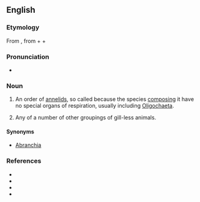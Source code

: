 {{also|Abranchiata}}
==English==


===Etymology===
From {{der|en|NL.|-}}, from {{der|en|grc|ἀ-||not}} + {{m|grc|βράγχια||gills}} + {{m|la|-ata}}

===Pronunciation===
* {{a|US}} {{IPA|en|/eɪˈbɹæŋ.kiˌɑ.tə/|/eɪˈbɹæŋ.kiˌeɪ.tə/}}

===Noun===
{{en-noun|-}}

# {{lb|en|obsolete|zoology}} An order of [[annelid]]s, so called because the species [[composing]] it have no special organs of respiration, usually including [[Oligochaeta]].
# {{lb|en|obsolete|zoology }}Any of a number of other groupings of gill-less animals.

====Synonyms====
* [[Abranchia]]

===References===
* {{pedia|Oligochaeta}}
* {{specieslite|Oligochaeta}}
* {{R:OneLook}}
* {{R:Century 1911}}